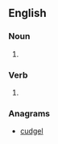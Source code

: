 ==English==

===Noun===
{{en-noun}}

# {{alternative form of|[[kludge]]}}

===Verb===
{{en-verb|cludges|cludged|cludged|cludging}}

# {{alternative form of|[[kludge]]}}

===Anagrams===
* [[cudgel#English|cudgel]]